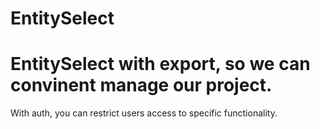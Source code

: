 
<Meta title="Design System|EntitySelect" component={EntitySelect} />

# EntitySelect

# EntitySelect with export, so we can convinent manage our project.

With auth, you can restrict users access to specific functionality.

<Preview withToolbar>
  <Story name="EntitySelect">
    <StandardEntitySelect />
  </Story>
</Preview>

<Props of={EntitySelect} />


